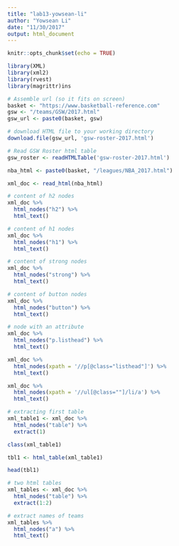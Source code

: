 ```yaml
---
title: "lab13-yowsean-li"
author: "Yowsean Li"
date: "11/30/2017"
output: html_document
---
```


```r
knitr::opts_chunk$set(echo = TRUE)
```

```r
library(XML)
library(xml2)
library(rvest)
library(magrittr)ins
```

```r
# Assemble url (so it fits on screen)
basket <- "https://www.basketball-reference.com"
gsw <- "/teams/GSW/2017.html"
gsw_url <- paste0(basket, gsw)

# download HTML file to your working directory
download.file(gsw_url, 'gsw-roster-2017.html')

# Read GSW Roster html table
gsw_roster <- readHTMLTable('gsw-roster-2017.html')
```
```r
nba_html <- paste0(basket, "/leagues/NBA_2017.html")

xml_doc <- read_html(nba_html)
```

```r
# content of h2 nodes
xml_doc %>%
  html_nodes("h2") %>%
  html_text() 
```

```r
# content of h1 nodes
xml_doc %>%
  html_nodes("h1") %>%
  html_text() 
```

```r
# content of strong nodes
xml_doc %>%
  html_nodes("strong") %>%
  html_text() 
```

```r
# content of button nodes
xml_doc %>%
  html_nodes("button") %>%
  html_text() 
```

```r
# node with an attribute
xml_doc %>%
  html_nodes("p.listhead") %>%
  html_text()
```

```r
xml_doc %>%
  html_nodes(xpath = '//p[@class="listhead"]') %>%
  html_text()
```

```r
xml_doc %>%
  html_nodes(xpath = '//ul[@class=""]/li/a') %>%
  html_text()
```

```r
# extracting first table 
xml_table1 <- xml_doc %>%
  html_nodes("table") %>%
  extract(1)

class(xml_table1)
```

```r
tbl1 <- html_table(xml_table1)

head(tbl1)
```

```r
# two html tables
xml_tables <- xml_doc %>%
  html_nodes("table") %>%
  extract(1:2)
```

```r
# extract names of teams
xml_tables %>% 
  html_nodes("a") %>%
  html_text()
```

